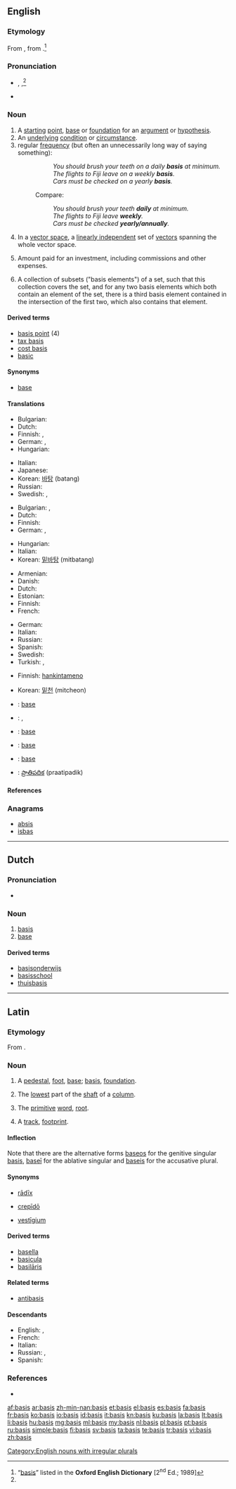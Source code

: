 ==English==

===Etymology===
From {{etyl|la|en}} {{term|basis|lang=la}}, from {{etyl|grc|en}} {{term|βάσις|tr=basis|lang=grc|sc=polytonic}}.<ref name="OED">“[http://dictionary.oed.com/cgi/entry/50018109 basis]” listed in the '''Oxford English Dictionary''' [2<sup>nd</sup> Ed.; 1989]</ref>

===Pronunciation===
* {{a|RP}} {{enPR|bāʹsĭs}}, {{IPA|/ˈbeɪsɪs/}},<ref name="OED"/> {{X-SAMPA|/"beIsIs/}}
* {{audio|en-us-basis.ogg|Audio (US)}}

===Noun===
{{en-noun|bases|pl2=(''rare'') '''[[baseis]]'''}}

# A [[starting]] [[point]], [[base]] or [[foundation]] for an [[argument]] or [[hypothesis]].
# An [[underlying]] [[condition]] or [[circumstance]].
# regular [[frequency]] (but often an unnecessarily long way of saying something):
#:: ''You should brush your teeth on a daily '''basis''' at minimum.''
#:: ''The flights to Fiji leave on a weekly '''basis'''.''
#:: ''Cars must be checked on a yearly '''basis'''.''
#:Compare:
#:: ''You should brush your teeth '''daily''' at minimum.''
#:: ''The flights to Fiji leave '''weekly'''.''
#:: ''Cars must be checked '''yearly/annually'''.''
# {{linear algebra}} In a [[vector space]], a [[linearly independent]] set of [[vector]]s spanning the whole vector space.
# {{accounting}} Amount paid for an investment, including commissions and other expenses.
# {{topology}} A collection of subsets ("basis elements") of a set, such that this collection covers the set, and for any two basis elements which both contain an element of the set, there is a third basis element contained in the intersection of the first two, which also contains that element.
#: {{usex|The collection of all possible unions of basis elements of a '''basis''' is said to be the topology generated by that basis.}}

====Derived terms====
* [[basis point]] (4)
* [[tax basis]]
* [[cost basis]]
* [[basic]]

====Synonyms====
* {{sense|starting point for discussion}} [[base]]

====Translations====
{{trans-top|starting point for an argument}}
* Bulgarian: {{t|bg|изходен пункт}}
* Dutch: {{t+|nl|basis|f}}
* Finnish: {{t-|fi|lähtökohta}}, {{t-|fi|perusta}}
* German: {{t+|de|Basis|f}}, {{t+|de|Grundlage|f}}
* Hungarian: {{t|hu|alap}}
{{trans-mid}}
* Italian: {{t+|it|base|f}}
* Japanese: {{t|ja|根拠|tr=こんきょ, konkyo|sc=Jpan}}
* Korean: [[바탕]] (batang)
* Russian: {{t+|ru|основа}}
* Swedish: {{t+|sv|grund|c}}, {{t+|sv|basis|c}}
{{trans-bottom}}

{{trans-top|underlying condition}}
* Bulgarian: {{t+|bg|база}},  {{t+|bg|основа}}
* Dutch: {{t+|nl|basis|f}}
* Finnish: {{t-|fi|perusta}}
* German: {{t+|de|Basis|f}}, {{t+|de|Grundlage|f}}
{{trans-mid}}
* Hungarian: {{t|hu|alap}}
* Italian: {{t+|it|base|f}}
* Korean: [[밑바탕]] (mitbatang)
{{trans-bottom}}

{{trans-top|linearly independent set of vectors}}
* Armenian: {{t|hy|բազիս|tr=bazis}}
* Danish: {{t-|da|basis|c}}
* Dutch: {{t+|nl|basis|f}}
* Estonian: {{t-|et|baas}}
* Finnish: {{t+|fi|kanta}}
* French: {{t+|fr|base|f}}
{{trans-mid}}
* German: {{t+|de|Basis|f}}
* Italian: {{t+|it|base|f}}
* Russian: {{t+|ru|базис}}
* Spanish: {{t+|es|base|f}}
* Swedish: {{t+|sv|bas|c}}
* Turkish: {{t|tr|temel}}, {{t|tr|taban}}
{{trans-bottom}}

{{trans-top|what was paid for an investment}}
* Finnish: [[hankintameno]]
{{trans-mid}}
* Korean: [[밑천]] (mitcheon)
{{trans-bottom}}

{{checktrans-top}}
* {{ttbc|fr}}: [[base]] {{f}}
* {{ttbc|ka}}: {{t|ka|დედაბოძი|tr=dedaboji}}, {{t|ka|ბაზისი|tr=bazisi}}
* {{ttbc|ia}}: [[base]]
{{trans-mid}}
* {{ttbc|pt}}: [[base]]
* {{ttbc|es}}: [[base]]
* {{ttbc|te}}: [[ప్రాతిపదిక]] (praatipadik)
{{trans-bottom}}

====References====
<references/>

===Anagrams===
* [[absis#English|absis]]
* [[isbas#English|isbas]]

[[Category:English nouns with irregular plurals]]

----

==Dutch==

===Pronunciation===
* {{audio|Nl-basis.ogg|audio}}

===Noun===
{{nl-noun|f|basissen|pl2=bases|basisje}}

# [[#English|basis]]
# [[base]]

====Derived terms====
* [[basisonderwijs]]
* [[basisschool]]
* [[thuisbasis]]

----

==Latin==

===Etymology===
From {{etyl|grc|la}} {{term|βάσις||foundation, base|tr=basis|lang=grc|sc=polytonic}}.

===Noun===
{{la-noun|basis|basis|basis|f|third}}

# A [[pedestal]], [[foot]], [[base]]; [[#English|basis]], [[foundation]].
# {{architecture|lang=la}} The [[lowest]] part of the [[shaft]] of a [[column]].
# {{grammar|lang=la}} The [[primitive]] [[word]], [[root]].
# {{context|of cattle|lang=la}} A [[track]], [[footprint]].

====Inflection====
Note that there are the alternative forms [[baseos]] for the genitive singular [[#Latin|basis]], [[basei|baseī]] for the ablative singular and [[baseis]] for the accusative plural.
{{la-decl-3rd-PAR-navis|basis|basis|bas}}

====Synonyms====
* {{sense|basis, foundation}} [[radix#Latin|rādīx]]
* {{sense|pedestal, base}} [[crepido|crepīdō]]
* {{sense|track, footprint}} [[vestigium|vestīgium]]

====Derived terms====
* [[basella]]
* [[basicula]]
* [[basilaris|basilāris]]

====Related terms====
* [[antibasis]]

====Descendants====
* English: {{l|en|base}}, {{l|en|basis}}
* French: {{l|fr|base}}
* Italian: {{l|it|base}}
* Russian: {{l|ru|база|ба́за|g=f|sc=Cyrl|tr=báza}}, {{l|ru|базис|ба́зис|g=m|sc=Cyrl|tr=bázis}}
* Spanish: {{l|es|base}}

===References===
* {{R:L&S}}

[[af:basis]]
[[ar:basis]]
[[zh-min-nan:basis]]
[[et:basis]]
[[el:basis]]
[[es:basis]]
[[fa:basis]]
[[fr:basis]]
[[ko:basis]]
[[io:basis]]
[[id:basis]]
[[it:basis]]
[[kn:basis]]
[[ku:basis]]
[[la:basis]]
[[lt:basis]]
[[li:basis]]
[[hu:basis]]
[[mg:basis]]
[[ml:basis]]
[[my:basis]]
[[nl:basis]]
[[pl:basis]]
[[pt:basis]]
[[ru:basis]]
[[simple:basis]]
[[fi:basis]]
[[sv:basis]]
[[ta:basis]]
[[te:basis]]
[[tr:basis]]
[[vi:basis]]
[[zh:basis]]